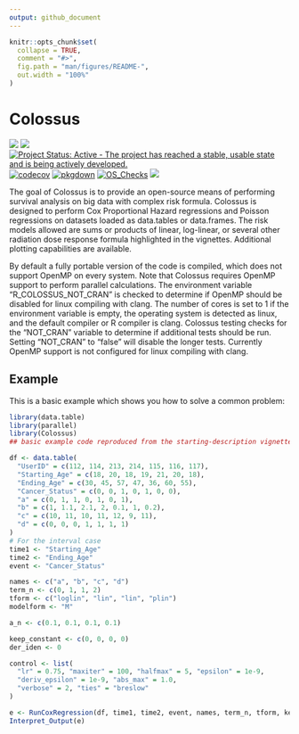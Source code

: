 ```yaml
---
output: github_document
---
```


<!-- README.md is generated from README.Rmd. Please edit that file -->

```r
knitr::opts_chunk$set(
  collapse = TRUE,
  comment = "#>",
  fig.path = "man/figures/README-",
  out.width = "100%"
)
```

# Colossus

<!-- badges: start -->
[![](https://img.shields.io/github/languages/code-size/ericgiunta/Colossus.svg)](https://github.com/ericgiunta/Colossus)
[![](https://img.shields.io/badge/lifecycle-experimental-orange.svg)](https://lifecycle.r-lib.org/articles/stages.html#experimental)
[![Project Status: Active - The project has reached a stable, usable state and is being actively developed.](https://www.repostatus.org/badges/latest/active.svg)](https://www.repostatus.org/#active)
[![codecov](https://codecov.io/gh/ericgiunta/Colossus/graph/badge.svg?token=NMH5R502W8)](https://app.codecov.io/gh/ericgiunta/Colossus)
[![pkgdown](https://github.com/ericgiunta/Colossus/actions/workflows/pkgdown.yaml/badge.svg)](https://github.com/ericgiunta/Colossus/actions/workflows/pkgdown.yaml)
[![OS_Checks](https://github.com/ericgiunta/Colossus/actions/workflows/OS_TEST.yml/badge.svg?branch=main)](https://github.com/ericgiunta/Colossus/actions/workflows/OS_TEST.yml)
[![](https://cranlogs.r-pkg.org/badges/grand-total/Colossus)](https://CRAN.R-project.org/package=Colossus)
<!-- badges: end -->

The goal of Colossus is to provide an open-source means of performing survival analysis on big data with complex risk formula. Colossus is designed to perform Cox Proportional Hazard regressions and Poisson regressions on datasets loaded as data.tables or data.frames. The risk models allowed are sums or products of linear, log-linear, or several other radiation dose response formula highlighted in the vignettes. Additional plotting capabilities are available.


By default a fully portable version of the code is compiled, which does not support OpenMP on every system. Note that Colossus requires OpenMP support to perform parallel calculations. The environment variable "R_COLOSSUS_NOT_CRAN" is checked to determine if OpenMP should be disabled for linux compiling with clang. The number of cores is set to 1 if the environment variable is empty, the operating system is detected as linux, and the default compiler or R compiler is clang. Colossus testing checks for the "NOT_CRAN" variable to determine if additional tests should be run. Setting "NOT_CRAN" to "false" will disable the longer tests. Currently OpenMP support is not configured for linux compiling with clang.

## Example

This is a basic example which shows you how to solve a common problem:

```r
library(data.table)
library(parallel)
library(Colossus)
## basic example code reproduced from the starting-description vignette

df <- data.table(
  "UserID" = c(112, 114, 213, 214, 115, 116, 117),
  "Starting_Age" = c(18, 20, 18, 19, 21, 20, 18),
  "Ending_Age" = c(30, 45, 57, 47, 36, 60, 55),
  "Cancer_Status" = c(0, 0, 1, 0, 1, 0, 0),
  "a" = c(0, 1, 1, 0, 1, 0, 1),
  "b" = c(1, 1.1, 2.1, 2, 0.1, 1, 0.2),
  "c" = c(10, 11, 10, 11, 12, 9, 11),
  "d" = c(0, 0, 0, 1, 1, 1, 1)
)
# For the interval case
time1 <- "Starting_Age"
time2 <- "Ending_Age"
event <- "Cancer_Status"

names <- c("a", "b", "c", "d")
term_n <- c(0, 1, 1, 2)
tform <- c("loglin", "lin", "lin", "plin")
modelform <- "M"

a_n <- c(0.1, 0.1, 0.1, 0.1)

keep_constant <- c(0, 0, 0, 0)
der_iden <- 0

control <- list(
  "lr" = 0.75, "maxiter" = 100, "halfmax" = 5, "epsilon" = 1e-9,
  "deriv_epsilon" = 1e-9, "abs_max" = 1.0,
  "verbose" = 2, "ties" = "breslow"
)

e <- RunCoxRegression(df, time1, time2, event, names, term_n, tform, keep_constant, a_n, modelform, control = control)
Interpret_Output(e)
```
